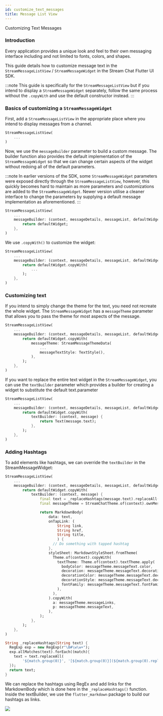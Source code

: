 ```yaml
---
id: customize_text_messages
title: Message List View
---
```


Customizing Text Messages

### Introduction

Every application provides a unique look and feel to their own messaging interface including and not
limited to fonts, colors, and shapes.

This guide details how to customize message text in the `StreamMessageListView` / `StreamMessageWidget` in the
Stream Chat Flutter UI SDK.

:::note
This guide is specifically for the `StreamMessageListView` but if you intend to display a `StreamMessageWidget`
separately, follow the same process without the `.copyWith` and use the default constructor instead.
:::

### Basics of customizing a `StreamMessageWidget`

First, add a `StreamMessageListView` in the appropriate place where you intend to display messages from a
channel.

```dart
StreamMessageListView(
    ...
)
```

Now, we use the `messageBuilder` parameter to build a custom message. The builder function also provides
the default implementation of the `StreamMessageWidget` so that we can change certain aspects of the widget
without redoing all of the default parameters.

:::note
In earlier versions of the SDK, some `StreamMessageWidget` parameters were exposed directly through the `StreamMessageListView`,
however, this quickly becomes hard to maintain as more parameters and customizations are added to the
`StreamMessageWidget`. Newer version utilise a cleaner interface to change the parameters by supplying a
default message implementation as aforementioned.
:::

```dart
StreamMessageListView(
    ...
    messageBuilder: (context, messageDetails, messageList, defaultWidget) {
        return defaultWidget;
    },
)
```

We use `.copyWith()` to customize the widget:

```dart
StreamMessageListView(
    ...
    messageBuilder: (context, messageDetails, messageList, defaultWidget) {
        return defaultWidget.copyWith(
            ...
        );
    },
)
```

### Customizing text

If you intend to simply change the theme for the text, you need not recreate the whole widget. The
`StreamMessageWidget` has a `messageTheme` parameter that allows you to pass the theme for most aspects
of the message.

```dart
StreamMessageListView(
    ...
    messageBuilder: (context, messageDetails, messageList, defaultWidget) {
        return defaultWidget.copyWith(
            messageTheme: StreamMessageThemeData(
                ...
                messageTextStyle: TextStyle(),
            ),
        );
    },
)
```

If you want to replace the entire text widget in the `StreamMessageWidget`, you can use the `textBuilder`
parameter which provides a builder for creating a widget to substitute the default text.parameter

```dart
StreamMessageListView(
    ...
    messageBuilder: (context, messageDetails, messageList, defaultWidget) {
        return defaultWidget.copyWith(
            textBuilder: (context, message) {
                return Text(message.text);
            },
        );
    },
)
```

### Adding Hashtags

To add elements like hashtags, we can override the `textBuilder` in the StreamMessageWidget:

```dart
StreamMessageListView(
    ...
    messageBuilder: (context, messageDetails, messageList, defaultWidget) {
        return defaultWidget.copyWith(
            textBuilder: (context, message) {
                final text = _replaceHashtags(message.text).replaceAll('\n', '\\\n');
                final messageTheme = StreamChatTheme.of(context).ownMessageTheme;

                return MarkdownBody(
                    data: text,
                    onTapLink: (
                        String link,
                        String href,
                        String title,
                        ) {
                      // Do something with tapped hashtag
                    },
                    styleSheet: MarkdownStyleSheet.fromTheme(
                      Theme.of(context).copyWith(
                        textTheme: Theme.of(context).textTheme.apply(
                          bodyColor: messageTheme.messageText.color,
                          decoration: messageTheme.messageText.decoration,
                          decorationColor: messageTheme.messageText.decorationColor,
                          decorationStyle: messageTheme.messageText.decorationStyle,
                          fontFamily: messageTheme.messageText.fontFamily,
                        ),
                      ),
                    ).copyWith(
                      a: messageTheme.messageLinks,
                      p: messageTheme.messageText,
                    ),
                );
            },
        );
    },
)

String _replaceHashtags(String text) {
  RegExp exp = new RegExp(r"\B#\w\w+");
  exp.allMatches(text).forEach((match){
    text = text.replaceAll(
        '${match.group(0)}', '[${match.group(0)}](${match.group(0).replaceAll(' ', '')})');
  });
  return text;
}
```

We can replace the hashtags using RegEx and add links for the MarkdownBody which is done here in the
`_replaceHashtags()` function.
Inside the textBuilder, we use the `flutter_markdown` package to build our hashtags as links.

![](../../assets/hashtag_example.jpg)
